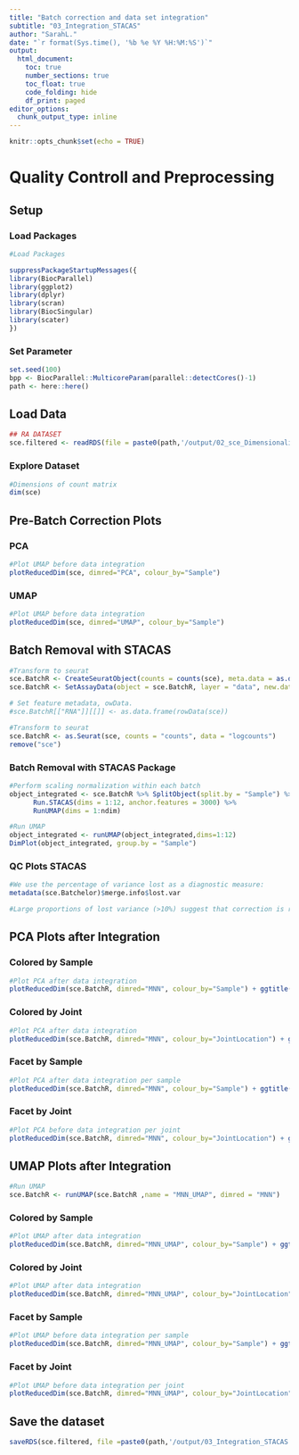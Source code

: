 ```yaml
---
title: "Batch correction and data set integration"
subtitle: "03_Integration_STACAS"
author: "SarahL."
date: "`r format(Sys.time(), '%b %e %Y %H:%M:%S')`"
output: 
  html_document:
    toc: true
    number_sections: true   
    toc_float: true
    code_folding: hide
    df_print: paged
editor_options:
  chunk_output_type: inline
---
```


```r
knitr::opts_chunk$set(echo = TRUE)
```


# Quality Controll and Preprocessing

## Setup

### Load Packages

```r
#Load Packages

suppressPackageStartupMessages({
library(BiocParallel)
library(ggplot2)
library(dplyr)
library(scran)
library(BiocSingular)
library(scater)
})

```

### Set Parameter

```r
set.seed(100)
bpp <- BiocParallel::MulticoreParam(parallel::detectCores()-1)
path <- here::here()
```


## Load Data

```r
## RA DATASET
sce.filtered <- readRDS(file = paste0(path,'/output/02_sce_DimensionalityReduction.rds'))

```


### Explore Dataset

```r
#Dimensions of count matrix
dim(sce)
```

## Pre-Batch Correction Plots {.tabset}
### PCA
```r
#Plot UMAP before data integration
plotReducedDim(sce, dimred="PCA", colour_by="Sample")
```
### UMAP
```r
#Plot UMAP before data integration
plotReducedDim(sce, dimred="UMAP", colour_by="Sample")
```

## Batch Removal with STACAS

```r
#Transform to seurat 
sce.BatchR <- CreateSeuratObject(counts = counts(sce), meta.data = as.data.frame(colData(sce)))
sce.BatchR <- SetAssayData(object = sce.BatchR, layer = "data", new.data = logcounts(sce))

# Set feature metadata, owData. 
#sce.BatchR[["RNA"]][[]] <- as.data.frame(rowData(sce))

```

```r
#Transform to seurat 
sce.BatchR <- as.Seurat(sce, counts = "counts", data = "logcounts")
remove("sce")
```

### Batch Removal with STACAS Package

```r
#Perform scaling normalization within each batch
object_integrated <- sce.BatchR %>% SplitObject(split.by = "Sample") %>%
      Run.STACAS(dims = 1:12, anchor.features = 3000) %>%
      RunUMAP(dims = 1:ndim)
```

```r
#Run UMAP
object_integrated <- runUMAP(object_integrated,dims=1:12)
DimPlot(object_integrated, group.by = "Sample")
```

### QC Plots STACAS

```r
#We use the percentage of variance lost as a diagnostic measure:
metadata(sce.Batchelor)$merge.info$lost.var

#Large proportions of lost variance (>10%) suggest that correction is removing genuine biological heterogeneity
```


## PCA Plots after Integration {.tabset}
### Colored by Sample
```r
#Plot PCA after data integration
plotReducedDim(sce.BatchR, dimred="MNN", colour_by="Sample") + ggtitle("PCA after data integration with fastMNN")
```
### Colored by Joint
```r
#Plot PCA after data integration
plotReducedDim(sce.BatchR, dimred="MNN", colour_by="JointLocation") + ggtitle("PCA after data integration with fastMNN")
```
### Facet by Sample
```r
#Plot PCA after data integration per sample
plotReducedDim(sce.BatchR, dimred="MNN", colour_by="Sample") + ggtitle("PCA after data integration with fastMNN")+ facet_wrap(~sce.BatchR$Sample)
```
### Facet by Joint
```r
#Plot PCA before data integration per joint
plotReducedDim(sce.BatchR, dimred="MNN", colour_by="JointLocation") + ggtitle("PCA after data integration with fastMNN")+ facet_wrap(~sce.BatchR$JointLocation)
```


## UMAP Plots after Integration {.tabset}

```r
#Run UMAP
sce.BatchR <- runUMAP(sce.BatchR ,name = "MNN_UMAP", dimred = "MNN")

```

### Colored by Sample
```r
#Plot UMAP after data integration
plotReducedDim(sce.BatchR, dimred="MNN_UMAP", colour_by="Sample") + ggtitle("UMAP after data integration with fastMNN")
```
### Colored by Joint
```r
#Plot UMAP after data integration
plotReducedDim(sce.BatchR, dimred="MNN_UMAP", colour_by="JointLocation") + ggtitle("UMAP after data integration with fastMNN")#+ facet_wrap(~sce.filtered$Sample)
```
### Facet by Sample
```r
#Plot UMAP before data integration per sample
plotReducedDim(sce.BatchR, dimred="MNN_UMAP", colour_by="Sample") + ggtitle("UMAP after data integration with fastMNN")+ facet_wrap(~sce.BatchR$Sample)
```
### Facet by Joint
```r
#Plot UMAP before data integration per joint
plotReducedDim(sce.BatchR, dimred="MNN_UMAP", colour_by="JointLocation") + ggtitle("UMAP after data integration with fastMNN")+ facet_wrap(~sce.BatchR$JointLocation)
```


## Save the dataset

```r
saveRDS(sce.filtered, file =paste0(path,'/output/03_Integration_STACAS'))
```
